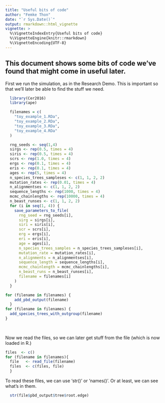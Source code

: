 ---
title: "Useful bits of code"
author: "Femke Thon"
date: "`r Sys.Date()`"
output: rmarkdown::html_vignette
vignette: >
  %\VignetteIndexEntry{Useful bits of code}
  %\VignetteEngine{knitr::rmarkdown}
  %\VignetteEncoding{UTF-8}
---

## This document shows some bits of code we've found that might come in useful later.

  First we run the simulation, as in the Research Demo. This is important so that
we'll later be able to find the stuff we need.

```{r}
  library(Cer2016)
  library(ape)

  filenames = c(
    "toy_example_1.RDa",
    "toy_example_2.RDa",
    "toy_example_3.RDa",
    "toy_example_4.RDa"
  )

  rng_seeds <- seq(1,4)
  sirgs <- rep(0.5, times = 4)
  siris <- rep(0.5, times = 4)
  scrs <- rep(1.0, times = 4)
  ergs <- rep(0.1, times = 4)
  eris <- rep(0.1, times = 4)
  ages <- rep(5, times = 4)
  n_species_trees_sampleses <- c(1, 1, 2, 2)
  mutation_rates <- rep(0.01, times = 4)
  n_alignmentses <- c(1, 1, 2, 2)
  sequence_lengths <- rep(1000, times = 4)
  mcmc_chainlengths <- rep(10000, times = 4)
  n_beast_runses <- c(1, 1, 2, 2)
  for (i in seq(1, 4)) {
    save_parameters_to_file(
      rng_seed = rng_seeds[i],
      sirg = sirgs[i],
      siri = siris[i],
      scr = scrs[i],
      erg = ergs[i],
      eri = eris[i],
      age = ages[i],
      n_species_trees_samples = n_species_trees_sampleses[i],
      mutation_rate = mutation_rates[i],
      n_alignments = n_alignmentses[i],
      sequence_length = sequence_lengths[i],
      mcmc_chainlength = mcmc_chainlengths[i],
      n_beast_runs = n_beast_runses[i],
      filename = filenames[i]
    )
  }

for (filename in filenames) {
    add_pbd_output(filename)
  }
for (filename in filenames) {
  add_species_trees_with_outgroup(filename)  
}
  
  
```

Now we read the files, so we can later get stuff from the file (which is now loaded in R.)

```{r}
files  <- c()
for (filename in filenames){
  file   <- read_file(filename)
  files  <- c(files, file)
  }
```

To read these files, we can use 'str()' or 'names()'. Or at least, we can see what's in them.

```{r}
  str(file$pbd_output$tree$root.edge)
```

